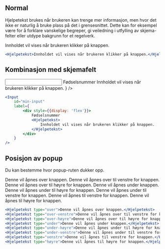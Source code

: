 
## Normal

Hjelpetekst brukes når brukeren kan trenge mer informasjon, men hvor det ikke er naturlig 
å bruke plass på det i grensesnittet. Dette kan for eksempel være for å forklare vanskelige 
begreper, gi veiledning i utfylling av skjema-felter eller utdype bakgrunn for et regelverk.

<Example>
    <Hjelpetekst popoverProps={{scrollContainerSelector: 'article.mainContent'}}>
        Innholdet vil vises når brukeren klikker på knappen.
    </Hjelpetekst>
</Example>

```jsx
<Hjelpetekst>Innholdet vil vises når brukeren klikker på knappen.</Hjelpetekst>
```

## Kombinasjon med skjemafelt

<Example>
    <Input
        id="min-input"
        label={
            <div style={{display: 'flex'}}>
                Fødselsnummer
                <Hjelpetekst popoverProps={{scrollContainerSelector: 'article.mainContent'}}>
                    Innholdet vil vises når brukeren klikker på knappen.
                </Hjelpetekst>
            </div>
        }
    />
</Example>

```jsx
<Input
    id="min-input"
    label={
        <div style={{display: 'flex'}}>
            Fødselsnummer
            <Hjelpetekst>
                Innholdet vil vises når brukeren klikker på knappen.
            </Hjelpetekst>
        </div>
    }
/>
```

## Posisjon av popup

Du kan bestemme hvor popup-ruten dukker opp.

<Example>
    <Hjelpetekst type="over" popoverProps={{scrollContainerSelector: 'article.mainContent'}}>Denne vil åpnes over knappen.</Hjelpetekst>
    <Hjelpetekst type="over-venstre" popoverProps={{scrollContainerSelector: 'article.mainContent'}}>Denne vil åpnes over til venstre for knappen.</Hjelpetekst>
    <Hjelpetekst type="over-høyre" popoverProps={{scrollContainerSelector: 'article.mainContent'}}>Denne vil åpnes over til høyre for knappen.</Hjelpetekst>
    <Hjelpetekst type="under" popoverProps={{scrollContainerSelector: 'article.mainContent'}}>Denne vil åpnes under knappen.</Hjelpetekst>
    <Hjelpetekst type="under-høyre" popoverProps={{scrollContainerSelector: 'article.mainContent'}}>Denne vil åpnes under til høyre for knappen.</Hjelpetekst>
    <Hjelpetekst type="under-venstre" popoverProps={{scrollContainerSelector: 'article.mainContent'}}>Denne vil åpnes under til venstre for knappen.</Hjelpetekst>
    <Hjelpetekst type="venstre" popoverProps={{scrollContainerSelector: 'article.mainContent'}}>Denne vil åpnes til venstre for knappen.</Hjelpetekst>
    <Hjelpetekst type="høyre" popoverProps={{scrollContainerSelector: 'article.mainContent'}}>Denne vil åpnes til høyre for knappen.</Hjelpetekst>
</Example>

```jsx
<Hjelpetekst type="over">Denne vil åpnes over knappen.</Hjelpetekst>
<Hjelpetekst type="over-venstre">Denne vil åpnes over til venstre for knappen.</Hjelpetekst>
<Hjelpetekst type="over-høyre">Denne vil åpnes over til høyre for knappen.</Hjelpetekst>
<Hjelpetekst type="under">Denne vil åpnes under knappen.</Hjelpetekst>
<Hjelpetekst type="under-høyre">Denne vil åpnes under til høyre for knappen.</Hjelpetekst>
<Hjelpetekst type="under-venstre">Denne vil åpnes under til venstre for knappen.</Hjelpetekst>
<Hjelpetekst type="venstre">Denne vil åpnes til venstre for knappen.</Hjelpetekst>
<Hjelpetekst type="høyre">Denne vil åpnes til høyre for knappen.</Hjelpetekst>
```